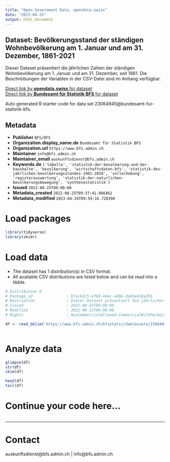 ```yaml
---
title: "Open Government Data, opendata.swiss"
date: "2023-04-25"
output: html_document
---
```


## Dataset: Bevölkerungsstand der ständigen Wohnbevölkerung am 1. Januar und am 31. Dezember, 1861-2021

Dieser Dataset präsentiert die jährlichen Zahlen der ständigen Wohnbevölkerung am 1. Januar und am 31. Dezember, seit 1861. Die Beschreibungen der Variablen in der CSV-Datei sind im Anhang verfügbar.

[Direct link by **opendata.swiss** for dataset](https://opendata.swiss/de/dataset/bevolkerungsstand-der-standigen-wohnbevolkerung-am-1-januar-und-am-31-dezember-1861-2021)<br>
[Direct link by **Bundesamt für Statistik BFS** for dataset](https://www.bfs.admin.ch/asset/de/ts-x-01.02.04.05-b)

Auto generated R starter code for data set 23064945@bundesamt-fur-statistik-bfs.

## Metadata

- **Publisher** `BFS/OFS`
- **Organization.display_name.de** `Bundesamt für Statistik BFS`
- **Organization.url** `https://www.bfs.admin.ch`
- **Maintainer** `info@bfs.admin.ch`
- **Maintainer_email** `auskunftsdienst@bfs.admin.ch`
- **Keywords.de** `['tabelle', 'statistik-der-bevolkerung-und-der-haushalte', 'bevolkerung', 'wirtschaftsdaten-bfs', 'statistik-des-jahrlichen-bevolkerungsstandes-1981-2010', 'vollerhebung', 'registerauswertung', 'statistik-der-naturlichen-bevolkerungsbewegung', 'synthesestatistik']`
- **Issued** `2022-08-25T00:00:00`
- **Metadata_created** `2022-08-25T09:37:41.886462`
- **Metadata_modified** `2023-04-24T09:59:16.728390`


# Load packages

```r

library(tidyverse)
library(skimr)

```

# Load data

-   The dataset has 1 distribution(s) in CSV format.
-   All available CSV distributions are listed below and can be read into a tibble.

```r

# Distribution 0
# Package_id               : b7ac62c5-ef60-444c-a886-da45e410ad56
# Description              : Dieser Dataset präsentiert die jährlichen Zahlen der ständigen Wohnbevölkerung am 1. Januar und am 31. Dezember, seit 1861. Die Beschreibungen der Variablen in der CSV-Datei sind im Anhang verfügbar.
# Issued                   : 2022-08-25T00:00:00
# Modified                 : 2022-08-12T00:00:00
# Rights                   : NonCommercialAllowed-CommercialWithPermission-ReferenceRequired

df <- read_delim('https://www.bfs.admin.ch/bfsstatic/dam/assets/23064948/master')



```

# Analyze data

```r

glimpse(df)
str(df)
skim(df)

head(df)
tail(df)

```

# Continue your code here...

```r

```

------------------------------------------------------------------------

# Contact

auskunftsdienst@bfs.admin.ch | info@bfs.admin.ch
